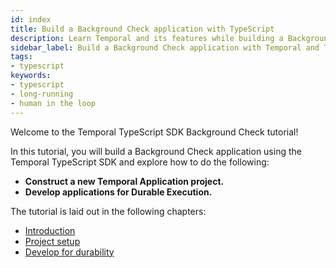 ```yaml
---
id: index
title: Build a Background Check application with TypeScript
description: Learn Temporal and its features while building a Background Check application
sidebar_label: Build a Background Check application with Temporal and TypeScript
tags:
- typescript
keywords:
- typescript
- long-running
- human in the loop
---
```


Welcome to the Temporal TypeScript SDK Background Check tutorial!

In this tutorial, you will build a Background Check application using the Temporal TypeScript SDK and explore how to do the following:

- **Construct a new Temporal Application project.**
- **Develop applications for Durable Execution.**

The tutorial is laid out in the following chapters:

- [Introduction](/tutorials/typescript/background-check/introduction.mdx)
- [Project setup](/tutorials/typescript/background-check/project-setup.mdx)
- [Develop for durability](/tutorials/typescript/background-check/durable-execution.mdx)
